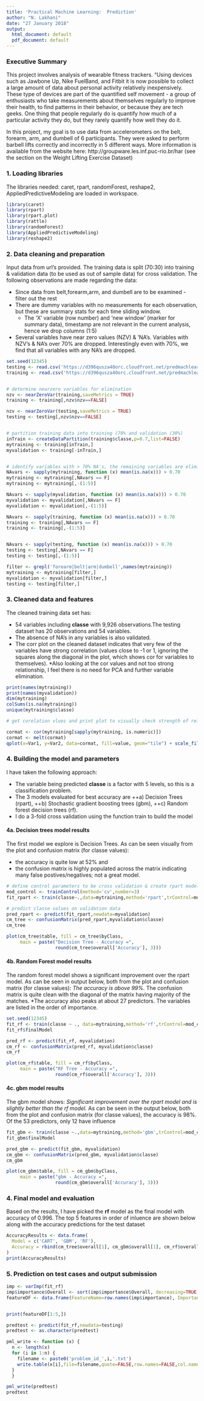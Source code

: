 ```yaml
---
title: 'Practical Machine Learning:  Prediction'
author: "N. Lakhani"
date: "27 January 2018"
output:
  html_document: default
  pdf_document: default
---
```


### Executive Summary

This project involves analysis of wearable fitness trackers. "Using devices such as Jawbone Up, Nike FuelBand, and Fitbit it is now possible to collect a large amount of data about personal activity relatively inexpensively. These type of devices are part of the quantified self movement - a group of enthusiasts who take measurements about themselves regularly to improve their health, to find patterns in their behavior, or because they are tech geeks. One thing that people regularly do is quantify how much of a particular activity they do, but they rarely quantify how well they do it. 

In this project, my goal is to use data from accelerometers on the belt, forearm, arm, and dumbell of 6 participants. They were asked to perform barbell lifts correctly and incorrectly in 5 different ways. More information is available from the website here: http://groupware.les.inf.puc-rio.br/har (see the section on the Weight Lifting Exercise Dataset)


### 1. Loading libraries ###

The libraries needed: caret, rpart, randomForest, reshape2, AppliedPredictiveModeling are loaded in workspace. 

```r

library(caret)
library(rpart)
library(rpart.plot)
library(rattle)
library(randomForest)
library(AppliedPredictiveModeling)
library(reshape2)

```

### 2. Data cleaning and preparation ###

Input data from url's provided. The training data is split (70:30) into training & validation data (to be used as out of sample data) for cross validation. The following observations are made regarding the data:

* Since data from belt,forearm,arm, and dumbell are to be examined - filter out the rest
* There are dummy variables with no measurements for each observation, but these are summary stats for each time sliding window. 
  - The 'X' variable (row number) and 'new window' (marker for summary data), timestamp are not relevant in the current analysis, hence we drop columns (1:5)
 * Several variables have near zero values (NZV) & 'NA's. Variables with NZV's & NA's over 70% are dropped. Interestingly even with 70%, we find that all variables with any NA's are dropped. 


```r

set.seed(12345)
testing <- read.csv('https://d396qusza40orc.cloudfront.net/predmachlearn/pml-testing.csv',na.strings=c('NA','#DIV/0!',''))
training <- read.csv('https://d396qusza40orc.cloudfront.net/predmachlearn/pml-training.csv',na.strings=c('NA','#DIV/0!',''))


# determine nearzero variables for elimination
nzv <- nearZeroVar(training,saveMetrics = TRUE)
training <- training[,nzv$nzv==FALSE]

nzv <- nearZeroVar(testing,saveMetrics = TRUE)
testing <- testing[,nzv$nzv==FALSE]


# partition training data into training (70% and validation (30%)
inTrain <- createDataPartition(training$classe,p=0.7,list=FALSE)
mytraining <- training[inTrain,]
myvalidation <- training[-inTrain,]


# identify variables with > 70% NA's, the remaining variables are eliminated. Also variables 1:5 are dropped as justified earlier 
NAvars <- sapply(mytraining, function (x) mean(is.na(x))) > 0.70 
mytraining <- mytraining[,NAvars == F]
mytraining <- mytraining[,-(1:5)]

NAvars <- sapply(myvalidation, function (x) mean(is.na(x))) > 0.70 
myvalidation <- myvalidation[,NAvars == F]
myvalidation <- myvalidation[,-(1:5)]

NAvars <- sapply(training, function (x) mean(is.na(x))) > 0.70 
training <- training[,NAvars == F]
training <- training[,-(1:5)]


NAvars <- sapply(testing, function (x) mean(is.na(x))) > 0.70 
testing <- testing[,NAvars == F]
testing <- testing[,-(1:5)]

filter <- grepl('forearm|belt|arm|dumbell',names(mytraining))
mytraining <- mytraining[filter,]
myvalidation <- myvalidation[filter,]
testing <- testing[filter,]


```

### 3. Cleaned data and features  ###

The cleaned training data set has:

* 54 variables including **classe** with 9,926 observations.The testing dataset has 20 observations and 54 variables. 
* The absence of NA's in any variables is also validated. 
* The corr plot on the cleaned dataset indicates that very few of the variables have strong correlation (values close to -1 or 1, ignoring the squares along the diagonal in the plot, which shows cor for variables to themselves). 
*Also looking at the cor values and not too strong relationship, I feel there is no need for PCA and further variable elimination.



```r
print(names(mytraining))
print(names(myvalidation))
dim(mytraining)
colSums(is.na(mytraining))
unique(mytraining$classe)

# get corelation vlues and print plot to visually check strength of relationships

cormat <- cor(mytraining[sapply(mytraining, is.numeric)])
cormat <- melt(cormat)
qplot(x=Var1, y=Var2, data=cormat, fill=value, geom="tile") + scale_fill_gradient2(limits=c(-1, 1)) + theme(axis.text.x = element_text(angle=-90, vjust=0.5, hjust=0))

```


### 4. Building the model and parameters ###

I have taken the following approach:  


* The variable being predicted **classe** is a factor with 5 levels, so this is a classification problem.
* The 3 models evaluated for best accuracy are 
++a) Decision Trees (rpart), 
++b) Stochastic gradient boosting trees (gbm), 
++c) Random forest decision trees (rf).
* I do a 3-fold cross validation using the function train to build the model  



#### 4a. Decision trees model results  ####  

The first model we explore is Decision Trees. As can be seen visually from the plot and confusion matrix (for classe values):  


* the accuracy is quite low at 52% and
* the confusion matrix is highly populated across the matrix indicating many false postives/negatives; not a great model.  
 

```r

# define control parameters to be cross validation & create rpart model 
mod_control <- trainControl(method='cv',number=3)
fit_rpart <- train(classe~.,data=mytraining,method='rpart',trControl=mod_control)

# predict classe values on validation data
pred_rpart <- predict(fit_rpart,newdata=myvalidation)
cm_tree <- confusionMatrix(pred_rpart,myvalidation$classe)
cm_tree

plot(cm_tree$table, fill = cm_tree$byClass, 
     main = paste("Decision Tree - Accuracy =",
                  round(cm_tree$overall['Accuracy'], 3)))

```



#### 4b. Random Forest model results ####

The random forest model shows a significant improvement over the rpart model. As can be seen in output below, both from the plot and confusion matrix (for classe values): 
*The accuracy is above 99%. 
*The confusion matrix is quite clean with the diagonal of the matrix having majority of the matches. 
*The accuracy also peaks at about 27 predictors. The variables are listed in the order of importance.   



```r
set.seed(12345)
fit_rf <- train(classe ~ ., data=mytraining,method='rf',trControl=mod_control)
fit_rf$finalModel

pred_rf <- predict(fit_rf, myvalidation)
cm_rf <- confusionMatrix(pred_rf, myvalidation$classe)
cm_rf

plot(cm_rf$table, fill = cm_rf$byClass, 
     main = paste("RF Tree - Accuracy =",
                  round(cm_rf$overall['Accuracy'], 3)))

```



#### 4c. gbm model results ####

The gbm model shows:
*Significant improvement over the rpart model and is slightly better than the rf model. 
*As can be seen in the output below, both from the plot and confusion matrix (for classe values), the accuracy is 98%. Of the 53 predictors, only 12 have influence 


```r

fit_gbm <- train(classe ~.,data=mytraining,method='gbm',trControl=mod_control,verbose=FALSE)
fit_gbm$finalModel

pred_gbm <- predict(fit_gbm, myvalidation)
cm_gbm <- confusionMatrix(pred_gbm, myvalidation$classe)
cm_gbm

plot(cm_gbm$table, fill = cm_gbm$byClass, 
     main = paste("gbm - Accuracy =",
                  round(cm_gbm$overall['Accuracy'], 3)))

```


### 4. Final model and evaluation ####

Based on the results, I have picked the **rf** model as the final model with accuracy of 0.996. The top 5 features in order of inluence are shown below along with the accuracy predictions for the test dataset 

```r
AccuracyResults <- data.frame(
  Model = c('CART', 'GBM', 'RF'),
  Accuracy = rbind(cm_tree$overall[1], cm_gbm$overall[1], cm_rf$overall[1])
)
print(AccuracyResults)
```


### 5. Prediction on test cases and output submission ####

```r

imp <- varImp(fit_rf)
imp$importance$Overall <- sort(imp$importance$Overall, decreasing=TRUE)
featureDF <- data.frame(FeatureName=row.names(imp$importance), Importance=imp$importance$Overall)


print(featureDF[1:5,])

predtest <- predict(fit_rf,newdata=testing)
predtest <- as.character(predtest)

pml_write <- function (x) {
  n <- length(x)
  for (i in 1:n) {
    filename <- paste0('problem_id_',i,'.txt')
    write.table(x[i],file=filename,quote=FALSE,row.names=FALSE,col.names=FALSE)
  }
  }

pml_write(predtest)
predtest

```






